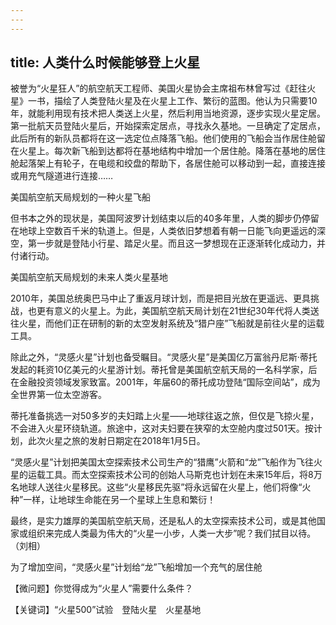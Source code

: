 ```yaml
---
---
---
```

title: 人类什么时候能够登上火星
---




被誉为“火星狂人”的航空航天工程师、美国火星协会主席祖布林曾写过《赶往火星》一书，描绘了人类登陆火星及在火星上工作、繁衍的蓝图。他认为只需要10年，就能利用现有技术把人类送上火星，然后利用当地资源，逐步实现火星定居。第一批航天员登陆火星后，开始探索定居点，寻找永久基地。一旦确定了定居点，此后所有的新队员都将在这一选定位点降落飞船。他们使用的飞船会当作居住舱留在火星上。每次新飞船到达都将在基地结构中增加一个居住舱。降落在基地的居住舱起落架上有轮子，在电缆和绞盘的帮助下，各居住舱可以移动到一起，直接连接或用充气隧道进行连接……

美国航空航天局规划的一种火星飞船



但书本之外的现状是，美国阿波罗计划结束以后的40多年里，人类的脚步仍停留在地球上空数百千米的轨道上。但是，人类依旧梦想着有朝一日能飞向更遥远的深空，第一步就是登陆小行星、踏足火星。而且这一梦想现在正逐渐转化成动力，并付诸行动。

美国航空航天局规划的未来人类火星基地



2010年，美国总统奥巴马中止了重返月球计划，而是把目光放在更遥远、更具挑战，也更有意义的火星上。为此，美国航空航天局计划在21世纪30年代将人类送往火星，而他们正在研制的新的太空发射系统及“猎户座”飞船就是前往火星的运载工具。

除此之外，“灵感火星”计划也备受瞩目。“灵感火星”是美国亿万富翁丹尼斯·蒂托发起的耗资10亿美元的火星游计划。蒂托曾是美国航空航天局的一名科学家，后在金融投资领域发家致富。2001年，年届60的蒂托成功登陆“国际空间站”，成为全世界第一位太空游客。

蒂托准备挑选一对50多岁的夫妇踏上火星——地球往返之旅，但仅是飞掠火星，不会进入火星环绕轨道。旅途中，这对夫妇要在狭窄的太空舱内度过501天。按计划，此次火星之旅的发射日期定在2018年1月5日。

“灵感火星”计划把美国太空探索技术公司生产的“猎鹰”火箭和“龙”飞船作为飞往火星的运载工具。而太空探索技术公司的创始人马斯克也计划在未来15年后，将8万名地球人送往火星移民。这些“火星移民先驱”将永远留在火星上，他们将像“火种”一样，让地球生命能在另一个星球上生息和繁衍！

最终，是实力雄厚的美国航空航天局，还是私人的太空探索技术公司，或是其他国家或组织来完成人类最为伟大的“火星一小步，人类一大步”呢？我们拭目以待。（刘相）

为了增加空间，“灵感火星”计划给“龙”飞船增加一个充气的居住舱





【微问题】你觉得成为“火星人”需要什么条件？

【关键词】“火星500”试验　登陆火星　火星基地
